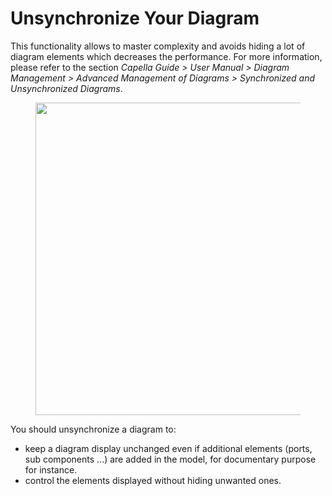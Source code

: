 =Unsynchronize Your Diagram=

This functionality allows to master complexity and avoids hiding a lot of diagram elements which decreases the performance. For more information, please refer to the section ''Capella Guide > User Manual > Diagram Management > Advanced Management of Diagrams > Synchronized and Unsynchronized Diagrams''.

[[File:../../Images/Tips70.png|thumbnail|500px|]]

You should unsynchronize a diagram to:
* keep a diagram display unchanged even if additional elements (ports, sub components ...) are added in the model, for documentary purpose for instance.
* control the elements displayed without hiding unwanted ones.


